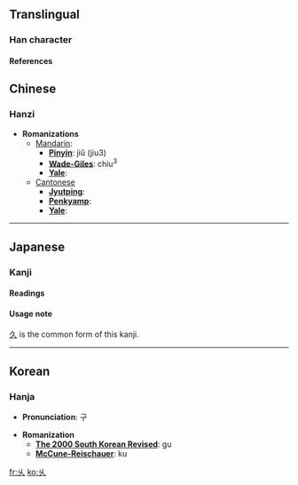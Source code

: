 {{see|久}}<!-- may be replaced by zh-forms -->

==Translingual==
===Han character===
{{Han char|rad=丿|as=02|sn=3|so=|four=|canj=女人 (VO)|cmean=long time (ago); time passage, grow late}}
====References====
{{Han ref|kx=0082.010|dkj=00119|hdz=10051.020|uh=4E46|ud=20038}}



==Chinese==
===Hanzi===


* '''Romanizations'''
** [[Mandarin]]:
*** '''[[Pinyin]]''': jiǔ (jiu3)
*** '''[[Wade-Giles]]''': chiu<sup>3</sup>
*** '''[[Yale]]''': 
**[[Cantonese]]
***'''[[Jyutping]]''':
***'''[[Penkyamp]]''': 
***'''[[Yale]]''': 
----
==Japanese==
===Kanji===
{{ja-kanji|grade=|rs=丿02|simple=}}
====Readings====
{{ja-readings|on=[[きゅう]] (kyū), [[く]] (ku)|kun=[[ひさしい]] (hisashii)}}
====Usage note====
[[久]] is the common form of this kanji.

-----

==Korean==
===Hanja===

* '''Pronunciation''': 구

* '''Romanization'''
** '''[[The 2000 South Korean Revised Romanization|The 2000 South Korean Revised]]''': gu
** '''[[McCune-Reischauer]]''': ku






[[fr:乆]]
[[ko:乆]]